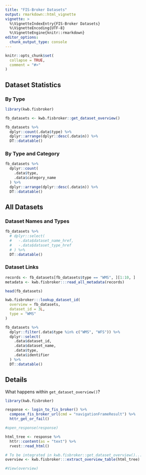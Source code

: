 ```yaml
---
title: "FIS-Broker Datasets"
output: rmarkdown::html_vignette
vignette: >
  %\VignetteIndexEntry{FIS-Broker Datasets}
  %\VignetteEncoding{UTF-8}
  %\VignetteEngine{knitr::rmarkdown}
editor_options: 
  chunk_output_type: console
---
```


```r
knitr::opts_chunk$set(
  collapse = TRUE,
  comment = "#>"
)
```

## Dataset Statistics

### By Type

```r
library(kwb.fisbroker)

fb_datasets <- kwb.fisbroker::get_dataset_overview()

fb_datasets %>%  
  dplyr::count(.data$type) %>% 
  dplyr::arrange(dplyr::desc(.data$n)) %>% 
  DT::datatable()
```

### By Type and Category

```r
fb_datasets %>%  
  dplyr::count(
    .data$type,
    .data$category_name
  ) %>% 
  dplyr::arrange(dplyr::desc(.data$n)) %>% 
  DT::datatable()
```


## All Datasets 

### Dataset Names and Types

```r
fb_datasets %>%  
  # dplyr::select(
  #   -.data$dataset_name_href,
  #   -.data$dataset_type_href
  # ) %>% 
  DT::datatable()
```

### Dataset Links

```r
records <- fb_datasets[fb_datasets$type == "WMS", ][1:10, ]
metadata <- kwb.fisbroker:::read_all_metadata(records)

head(fb_datasets)

kwb.fisbroker:::lookup_dataset_id(
  overview = fb_datasets, 
  dataset_id = 3L, 
  type = "WMS"
)

fb_datasets %>% 
  dplyr::filter(.data$type %in% c("WMS", "WFS")) %>%
  dplyr::select(
    .data$dataset_id,
    .data$dataset_name,
    .data$type,
    .data$identifier
  ) %>% 
  DT::datatable()
```

## Details

What happens within `get_dataset_overview()`?

```r
library(kwb.fisbroker)

response <- login_to_fis_broker() %>%
  compose_fis_broker_url(cmd = "navigationFrameResult") %>%
  httr_get_or_fail()

#open_response(response)

html_tree <- response %>%
  httr::content(as = "text") %>%
  rvest::read_html()

# To be integrated in kwb.fisbroker::get_dataset_overview()...
overview <- kwb.fisbroker:::extract_overview_table(html_tree)

#View(overview)
```
